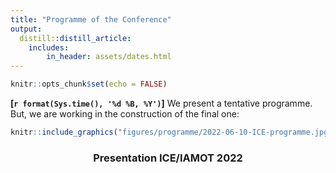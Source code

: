 ```yaml
---
title: "Programme of the Conference"
output:
  distill::distill_article:
    includes:
        in_header: assets/dates.html
---
```


```r
knitr::opts_chunk$set(echo = FALSE)
```


**[`r format(Sys.time(), '%d %B, %Y')`]** We present a tentative programme.
But, we are working in the construction of the final one:



```r
knitr::include_graphics("figures/programme/2022-06-10-ICE-programme.jpg")
```


<div class="layout-chunk" data-layout="l-screen-inset">
<center>
<h3>Presentation ICE/IAMOT 2022</h3>
<object data=
"assets/ICE-ppt.pdf" width="100%" height="700"> 
</object>
</center>
</div>
